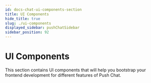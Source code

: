 ```yaml
---
id: docs-chat-ui-components-section
title: UI Components
hide_title: true
slug: ./ui-components
displayed_sidebar: pushChatSidebar
sidebar_position: 92
---
```


# UI Components
This section contains UI components that will help you bootstrap your frontend development for different features of Push Chat.

<head>
  <title>UI Components | Push Chat | Push Documentation</title>
</head>


<DocCardList />